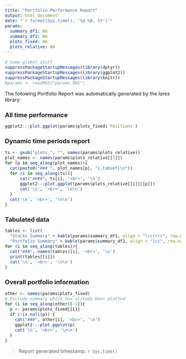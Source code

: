 ---
title: "Portfolio Performance Report"
output: html_document
date: "`r format(Sys.time(), '%d %B, %Y')`"
params:
  summary_df1: NA
  summary_df2: NA
  plots_fixed: NA
  plots_relative: NA
---

<style type="text/css">
h1.title { font-size: 28px; color: DarkOrange;}
h1 { font-size: 24px;}
h2 { font-size: 20px;}
h3 { font-size: 18px;}
body { font-size: 16px;}
</style>

```{r echo = FALSE, message = FALSE}
# Some global stuff
suppressPackageStartupMessages(library(dplyr))
suppressPackageStartupMessages(library(ggplot2))
suppressPackageStartupMessages(library(knitr))
#params <- readRDS("params.RDS")
```

The following Portfolio Report was automatically generated by the *lares* library:

## All time performance

```{r fig.width = 8, fig.height = 5, echo = FALSE}
ggplot2:::plot.ggplot(params$plots_fixed$`Positions`)
```

## Dynamic time periods report {.tabset}

```{r, results = 'asis', fig.width = 10, fig.height = 5, echo = FALSE}
ts <- gsub("plots_", "", names(params$plots_relative))
plot_names <- names(params$plots_relative[[1]])
for (p in seq_along(plot_names)){
  cat(paste0("### ", plot_names[p], "{.tabset}\n"))
  for (i in seq_along(ts)){
      cat("####", ts[i], '<br>', '\n')
      ggplot2:::plot.ggplot(params$plots_relative[[i]][[p]])
      cat('\n', '<br>', '\n\n')
  }
  cat('\n', '<br>', '\n\n')
}
```

## Tabulated data {.tabset}

```{r, results = 'asis', fig.width = 8, fig.height = 5, echo = FALSE}
tables <- list(
  "Stocks Summary" = kable(params$summary_df1, align = "lrcrrrr", row.names = TRUE, digits = c(0, 2, 0, 2, 0, 0, 1), format.args = list(big.mark = ",")),
  "Portfolio Summary" = kable(params$summary_df2, align = "lcc", row.names = FALSE))
for (i in seq_along(tables)){
  cat("###", names(tables)[i], '<br>', '\n')
  print(tables[[i]])
  cat('\n', '<br>', '\n\n')
}
```

## Overall portfolio information {.tabset}

```{r, results = 'asis', fig.width = 8, fig.height = 5, echo = FALSE}
other <- names(params$plots_fixed)
# Exclude summary which has already been plotted
for (i in seq_along(other)[-1]){
  p <- params$plots_fixed[[i]]
  if (!is.null(p)) {
    cat("###", other[i], '<br>', '\n')
    ggplot2:::plot.ggplot(p)
    cat('\n', '<br>', '\n\n')
  }
}
```

> Report generated timestamp: `r Sys.time()`

